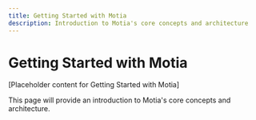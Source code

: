 ```yaml
---
title: Getting Started with Motia
description: Introduction to Motia's core concepts and architecture
---
```


# Getting Started with Motia

[Placeholder content for Getting Started with Motia]

This page will provide an introduction to Motia's core concepts and architecture.
